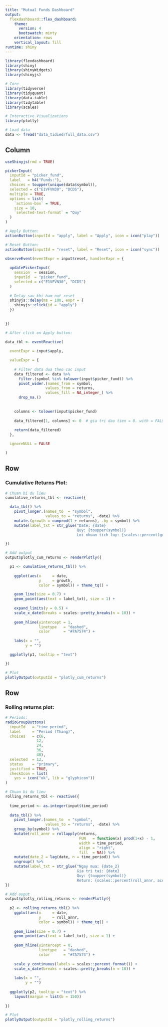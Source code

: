 ```yaml
---
title: "Mutual Funds Dashboard"
output: 
  flexdashboard::flex_dashboard:
    theme:
      version: 4
      bootswatch: minty
    orientation: rows
    vertical_layout: fill
runtime: shiny
---
```


```r
library(flexdashboard)
library(shiny)
library(shinyWidgets)
library(shinyjs)

# Core
library(tidyverse)
library(tidyquant)
library(data.table)
library(tidytable)
library(scales)

# Interactive Visualizations
library(plotly)
```

```r
# Load data
data <- fread("data_tidied/full_data.csv")
```

Column {.sidebar}
---------------------------------------------------------------

```r
useShinyjs(rmd = TRUE)

pickerInput(
  inputId = "picker_fund",
  label   = h4("Funds:"),
  choices = toupper(unique(data$symbol)),
  selected = c("E1VFVN30", "DCDS"),
  multiple = TRUE,
  options = list(
    `actions-box` = TRUE,
    size = 10,
    `selected-text-format` = "Quy"
  )
)

# Apply Button:
actionButton(inputId = "apply", label = "Apply", icon = icon("play"))

# Reset Button:
actionButton(inputId = "reset", label = "Reset", icon = icon("sync"))

observeEvent(eventExpr = input$reset, handlerExpr = {
  
  updatePickerInput(
    session  = session,
    inputId  = "picker_fund",
    selected = c("E1VFVN30", "DCDS")
  )
  
  # Delay sau khi bam nut reset
  shinyjs::delay(ms = 100, expr = {
    shinyjs::click(id = "apply")
  })
  
  
})
```

```r
# After click on Apply button:

data_tbl <- eventReactive(
  
  eventExpr = input$apply,

  valueExpr = {
    
    # Filter data dua theo cac input
    data_filtered <- data %>%
      filter.(symbol %in% tolower(input$picker_fund)) %>%
      pivot_wider.(names_from = symbol,
                  values_from = returns,
                  values_fill = NA_integer_) %>%
      drop_na.()
    
    
    columns <- tolower(input$picker_fund)
    
    data_filtered[1, columns] <- 0  # gia tri dau tien = 0. with = FALSE (?)
    
    return(data_filtered)
  },

  ignoreNULL = FALSE

)
```

Row
---------------------------------------------------------------

### Cumulative Returns Plot:

```r
# Chuan bi du lieu
cumulative_returns_tbl <- reactive({

  data_tbl() %>%
    pivot_longer.(names_to  = "symbol",
                  values_to = "returns", -date) %>%
    mutate.(growth = cumprod(1 + returns), .by = symbol) %>% 
    mutate(label_txt = str_glue("Date: {date}
                                Quy: {toupper(symbol)}
                                Loi nhuan tich luy: {scales::percent(growth - 1, accuracy = 0.1)}"))

})

# Add output
output$plotly_cum_returns <- renderPlotly({

  p1 <- cumulative_returns_tbl() %>%
    
    ggplot(aes(x     = date,
               y     = growth,
               color = symbol)) + theme_tq() +

    geom_line(size = 0.7) +
    geom_point(aes(text = label_txt), size = 1) +
    
    expand_limits(y = 0.5) +
    scale_x_date(breaks = scales::pretty_breaks(n = 10)) +
    
    geom_hline(yintercept = 1, 
               linetype   = "dashed", 
               color      = "#7A7574") +
    
    labs(x = "",
         y = "")

  ggplotly(p1, tooltip = "text")

})

# Plot
plotlyOutput(outputId = "plotly_cum_returns")
```

Row
---------------------------------------------------------------

### Rolling returns plot:

```r
# Periods:
radioGroupButtons(
  inputId   = "time_period",
  label     = "Period (Thang)",
  choices   = c(6, 
              12,
              24,
              36,
              48),
  selected  = 12,
  status    = "primary",
  justified = TRUE,
  checkIcon = list(
    yes = icon("ok", lib = "glyphicon"))
)
```

```r
# Chuan bi du lieu
rolling_returns_tbl <- reactive({
  
  time_period <- as.integer(input$time_period)
  
  data_tbl() %>% 
    pivot_longer.(names_to  = "symbol",
                  values_to = "returns", -date) %>%
    group_by(symbol) %>% 
    mutate(roll_annr = rollapply(returns,
                                 FUN   = function(x) prod(1+x) - 1,
                                 width = time_period,
                                 align = "right",
                                 fill  = NA)) %>%
    mutate(date_2 = lag(date, n = time_period)) %>% 
    ungroup() %>% 
    mutate(label_txt = str_glue("Ngay mua: {date_2}
                                Gia tri tai: {date}
                                Quy: {toupper(symbol)}
                                Return: {scales::percent(roll_annr, accuracy = 0.1)}"))
})

# Add ouput
output$plotly_rolling_returns <- renderPlotly({
  
  p2 <- rolling_returns_tbl() %>% 
    ggplot(aes(x     = date,
               y     = roll_annr,
               color = symbol)) + theme_tq() + 
    
    geom_line(size = 0.7) + 
    geom_point(aes(text = label_txt), size = 1) +
    
    geom_hline(yintercept = 0, 
               linetype   = "dashed", 
               color      = "#7A7574") +
    
    scale_y_continuous(labels = scales::percent_format()) +
    scale_x_date(breaks = scales::pretty_breaks(n = 10)) +
    
    labs(x = "",
         y = "")
  
  ggplotly(p2, tooltip = "text") %>% 
    layout(margin = list(b = 150)) 
  
})

# Plot
plotlyOutput(outputId = "plotly_rolling_returns")
```

